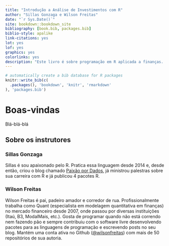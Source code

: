 ```yaml
--- 
title: "Introdução a Análise de Investimentos com R"
author: "Sillas Gonzaga e Wilson Freitas"
date: "`r Sys.Date()`"
site: bookdown::bookdown_site
bibliography: [book.bib, packages.bib]
biblio-style: apalike
link-citations: yes
lot: yes
lof: yes
graphics: yes
colorlinks: yes
description: "Este livro é sobre programação em R aplicada a finanças. Como o R pode ser utilizado no tratamento de dados financeiros, nas análises financeiras e nos cálculos, modelos e simulações de investimentos."
---
```


```r
# automatically create a bib database for R packages
knitr::write_bib(c(
  .packages(), 'bookdown', 'knitr', 'rmarkdown'
), 'packages.bib')
```

# Boas-vindas {-}

Blá-blá-blá

## Sobre os instrutores {-}

### Sillas Gonzaga {-}

Sillas é sou apaixonado pelo R. Pratica essa linguagem desde 2014 e, desde então, criou o blog chamado [Paixão por Dados](http://sillasgonzaga.com/), já ministrou palestras sobre sua carreira com R e já publicou 4 pacotes R.

### Wilson Freitas {-}

Wilson Freitas é pai, padeiro amador e corredor de rua. Profissionalmente trabalha como Quant (especialista em modelagem quantitativa em finanças) no mercado financeiro desde 2007, onde passou por diversas instituições (Itaú, B3, ModalMais, etc.). Gosta de programar quando não está correndo nem fazendo pão e sempre contribuiu com o software livre desenvolvendo pacotes para as linguagens de programação e escrevendo posts no seu blog. Mantém uma conta ativa no Github ([\@wilsonfreitas](https://github.com/wilsonfreitas)) com mais de 50 repositórios de sua autoria.